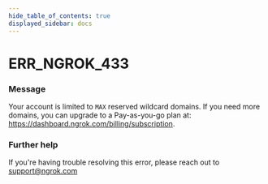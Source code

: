 ```yaml
---
hide_table_of_contents: true
displayed_sidebar: docs
---
```



# ERR_NGROK_433

### Message

Your account is limited to `MAX` reserved wildcard domains. If you need more domains, you can upgrade to a Pay-as-you-go plan at: https://dashboard.ngrok.com/billing/subscription.

<ErrorDetails error="err_ngrok_433" />

### Further help

If you're having trouble resolving this error, please reach out to [support@ngrok.com](mailto:support@ngrok.com?subject=Help%20with%20ERR_NGROK_433)
